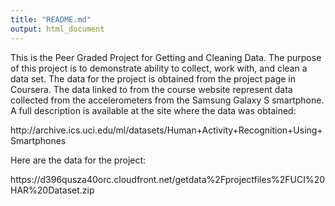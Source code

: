 ```yaml
---
title: "README.md"
output: html_document
---
```


This is the Peer Graded Project for Getting and Cleaning Data. The purpose of this project is to demonstrate ability to collect, work with, and clean a data set.
The data for the project is obtained from the project page in Coursera. The data linked to from the course website represent data collected from the accelerometers from the Samsung Galaxy S smartphone. A full description is available at the site where the data was obtained:

http://archive.ics.uci.edu/ml/datasets/Human+Activity+Recognition+Using+Smartphones

Here are the data for the project:

https://d396qusza40orc.cloudfront.net/getdata%2Fprojectfiles%2FUCI%20HAR%20Dataset.zip